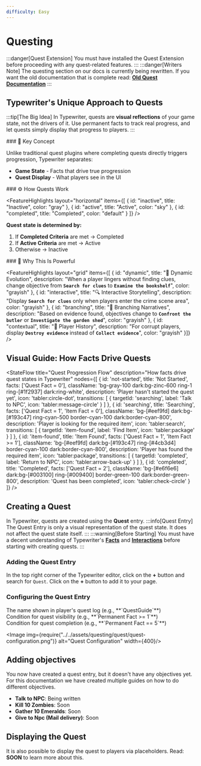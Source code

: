 ```yaml
---
difficulty: Easy
---
```



# Questing

:::danger[Quest Extension]
You must have installed the Quest Extension before proceeding with any quest-related features.
:::
:::danger[Writers Note]
The questing section on our docs is currently being rewritten. If you want the old documentation that is complete read: [**Old Quest Documentation**](../../../../versioned_docs/version-0.7.0/docs/03-creating-stories/05-questing/index.mdx)
:::
## Typewriter's Unique Approach to Quests

:::tip[The Big Idea]
In Typewriter, quests are **visual reflections** of your game state, not the drivers of it. Use permanent facts to track real progress, and let quests simply display that progress to players.
:::

<SplitLayout>
<Section>
### 🔑 Key Concept

Unlike traditional quest plugins where completing quests directly triggers progression, Typewriter separates:

- **Game State** - Facts that drive true progression
- **Quest Display** - What players see in the UI
</Section>

<Section divider="left">
### ⚙️ How Quests Work

<FeatureHighlights 
  layout="horizontal"
  items={[
    {
      id: "inactive",
      title: "Inactive",
      color: "gray"
    },
    {
      id: "active",
      title: "Active",
      color: "sky"
    },
    {
      id: "completed",
      title: "Completed",
      color: "default"
    }
  ]}
/>

**Quest state is determined by:**

1. If **Completed Criteria** are met → Completed
2. If **Active Criteria** are met → Active
3. Otherwise → Inactive
</Section>
</SplitLayout>
### 💪 Why This Is Powerful

<FeatureHighlights layout="grid" 
items={[
    {
      id: "dynamic",
      title: "🔄 Dynamic Evolution",
      description: "When a player lingers without finding clues, change objective from **`Search for clues`** to **`Examine the bookshelf`**",
      color: "grayish"
    },
    {
      id: "interactive",
      title: "🔍 Interactive Storytelling",
      description: "Display **`Search for clues`** only when players enter the crime scene area",
      color: "grayish"
    },
    {
      id: "branching",
      title: "🌿 Branching Narratives",
      description: "Based on evidence found, objectives change to **`Confront the butler`** or **`Investigate the garden shed`**",
      color: "grayish"
    },
    {
      id: "contextual",
      title: "👤 Player History",
      description: "For corrupt players, display **`Destroy evidence`** instead of **`Collect evidence`**",
      color: "grayish"
  }]}
/>

## Visual Guide: How Facts Drive Quests

<StateFlow
  title="Quest Progression Flow"
  description="How facts drive quest states in Typewriter"
  nodes={[
    {
      id: 'not-started',
      title: 'Not Started',
      facts: ['Quest Fact = 0'],
      className: 'bg-gray-100 dark:bg-zinc-600 ring-1 ring-[#1f2937] dark:ring-white',
      description: 'Player hasn\'t started the quest yet',
      icon: 'tabler:circle-dot',
      transitions: [
        { 
          targetId: 'searching', 
          label: 'Talk to NPC', 
          icon: 'tabler:message-circle' 
        }
      ]
    },
    {
      id: 'searching',
      title: 'Searching',
      facts: ['Quest Fact = 1', 'Item Fact = 0'],
      className: 'bg-[#eef9fd] dark:bg-[#193c47] ring-cyan-500 border-cyan-100 dark:border-cyan-800',
      description: 'Player is looking for the required item',
      icon: 'tabler:search',
      transitions: [
        { 
          targetId: 'item-found', 
          label: 'Find Item', 
          icon: 'tabler:package' 
        }
      ]
    },
    {
      id: 'item-found',
      title: 'Item Found',
      facts: ['Quest Fact = 1', 'Item Fact >= 1'],
      className: 'bg-[#eef9fd] dark:bg-[#193c47] ring-[#4cb3d4] border-cyan-100 dark:border-cyan-800',
      description: 'Player has found the required item',
      icon: 'tabler:package',
      transitions: [
        { 
          targetId: 'completed', 
          label: 'Return to NPC', 
          icon: 'tabler:arrow-back-up' 
        }
      ]
    },
    {
      id: 'completed',
      title: 'Completed',
      facts: ['Quest Fact = 2'],
      className: 'bg-[#e6f6e6] dark:bg-[#003100] ring-[#009400] border-green-100 dark:border-green-800',
      description: 'Quest has been completed',
      icon: 'tabler:check-circle'
    }
  ]}
/>

## Creating a Quest
In Typewriter, quests are created using the **Quest** entry.
:::info[Quest Entry]
The Quest Entry is only a visual representation of the quest state. It does not affect the quest state itself.
:::
:::warning[Before Starting]
You must have a decent understanding of Typewriter's [**Facts**](../03-facts/index.mdx) and [**Interactions**](../01-interactions/index.mdx) before starting with creating quests.
:::
### Adding the Quest Entry
In the top right corner of the Typewriter editor, click on the **+** button and search for `Quest`. Click on the **+** button to add it to your page.

<EntrySearch entryName="quest" />

### Configuring the Quest Entry

<SplitLayout columns={3}>
<Section divider='right'>
<FeatureHighlights layout="horizontal" 
items={[{id: "display-name", title: "Display Name", color: "gray"}]}
/>
The name shown in player's quest log (e.g., **`QuestGuide`**)
</Section>
<Section divider="middle">
<FeatureHighlights layout="horizontal"
items={[{id: "active-criteria", title: "Active Criteria", color: "sky"}]}
/>
Condition for quest visibility (e.g., **`Permanent Fact >= 1`**)
</Section>
<Section divider="left">
<FeatureHighlights layout="horizontal"
items={[{id: "completed-criteria", title: "Completed Criteria", color: "default"}]}
/>
Condition for quest completion (e.g., **`Permanent Fact == 5`**)
</Section>
</SplitLayout>

<Image img={require("../../assets/questing/quest/quest-configuration.png")} alt="Quest Configuration" width={400}/>


## Adding objectives
You now have created a quest entry, but it doesn't have any objectives yet. For this documentation we have created multiple guides on how to do different objectives.
- **Talk to NPC**: Being written
- **Kill 10 Zombies**: Soon
- **Gather 10 Emeralds**: Soon
- **Give to Npc (Mail delivery)**: Soon

## Displaying the Quest
It is also possible to display the quest to players via placeholders. Read: **SOON** to learn more about this.